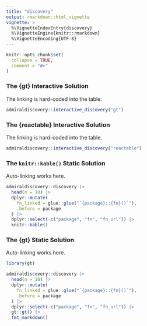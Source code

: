 ```yaml
---
title: "discovery"
output: rmarkdown::html_vignette
vignette: >
  %\VignetteIndexEntry{discovery}
  %\VignetteEngine{knitr::rmarkdown}
  %\VignetteEncoding{UTF-8}
---
```


```r
knitr::opts_chunk$set(
  collapse = TRUE,
  comment = "#>"
)
```

### The {gt} Interactive Solution

The linking is hard-coded into the table.

```r
admiraldiscovery::interactive_discovery("gt")
```

### The {reactable} Interactive Solution

The linking is hard-coded into the table.

```r
admiraldiscovery::interactive_discovery("reactable")
```

### The `knitr::kable()` Static Solution

Auto-linking works here.

```r
admiraldiscovery::discovery |> 
  head(n = 10) |> 
  dplyr::mutate(
    fn_linked = glue::glue("`{package}::{fn}()`"),
    .before = package
  ) |> 
  dplyr::select(-c("package", "fn", "fn_url")) |> 
  knitr::kable()
```

### The {gt} Static Solution

Auto-linking works here.

```r
library(gt)

admiraldiscovery::discovery |> 
  head(n = 10) |> 
  dplyr::mutate(
    fn_linked = glue::glue("`{package}::{fn}()`"),
    .before = package
  ) |> 
  dplyr::select(-c("package", "fn", "fn_url")) |> 
  gt::gt() |> 
  fmt_markdown()
```
